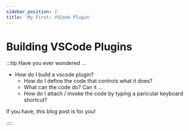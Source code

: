 ```yaml
---
sidebar_position: 2
title: 'My First: VSCode Plugin'
---
```



# Building VSCode Plugins

:::tip Have you ever wondered ...

- How do I build a vscode plugin?
    - How do I define the code that controls what it does?
    - What can the code do? Can it ...
    - How do I attach / invoke the code by typing a paricular keyboard shortcut?

If you have, this blog post is for you!

:::: 

<Footer/>